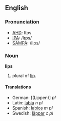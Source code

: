 ==English==
===Pronunciation===
*[[w:AHD|AHD]]: lĭps
*[[w:IPA|IPA]]: /lɪps/
*[[w:SAMPA|SAMPA]]: /lIps/

===Noun===
'''lips'''

# plural of [[lip]].

====Translations====
*German: [(Lippen)] ''pl''
*Latin: [[labia]] ''n pl''
*Spanish: [[labios]] ''m pl''
*Swedish: [[läppar]] ''c pl''